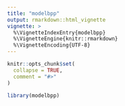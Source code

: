 ```yaml
---
title: "modelbpp"
output: rmarkdown::html_vignette
vignette: >
  %\VignetteIndexEntry{modelbpp}
  %\VignetteEngine{knitr::rmarkdown}
  %\VignetteEncoding{UTF-8}
---
```


```r
knitr::opts_chunk$set(
  collapse = TRUE,
  comment = "#>"
)
```

```r
library(modelbpp)
```
